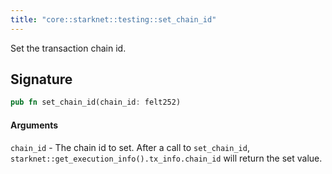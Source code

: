 ```yaml
---
title: "core::starknet::testing::set_chain_id"
---
```


Set the transaction chain id.

## Signature

```rust
pub fn set_chain_id(chain_id: felt252)
```




#### Arguments

`chain_id` - The chain id to set.
After a call to `set_chain_id`, `starknet::get_execution_info().tx_info.chain_id` will return
the set value.

